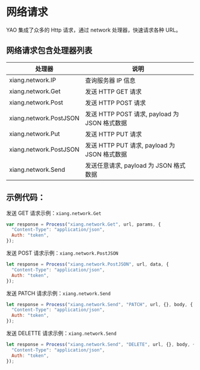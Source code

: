 # 网络请求

YAO 集成了众多的 Http 请求，通过 network 处理器，快速请求各种 URL。

## 网络请求包含处理器列表

| 处理器                 | 说明                                          |
| ---------------------- | --------------------------------------------- |
| xiang.network.IP       | 查询服务器 IP 信息                            |
| xiang.network.Get      | 发送 HTTP GET 请求                            |
| xiang.network.Post     | 发送 HTTP POST 请求                           |
| xiang.network.PostJSON | 发送 HTTP POST 请求, payload 为 JSON 格式数据 |
| xiang.network.Put      | 发送 HTTP PUT 请求                            |
| xiang.network.PostJSON | 发送 HTTP PUT 请求, payload 为 JSON 格式数据  |
| xiang.network.Send     | 发送任意请求, payload 为 JSON 格式数据        |

## 示例代码：

发送 GET 请求示例：`xiang.network.Get`

```javascript
var response = Process("xiang.network.Get", url, params, {
  "Content-Type": "application/json",
  Auth: "token",
});
```

发送 POST 请求示例：`xiang.network.PostJSON`

```javascript
let response = Process("xiang.network.PostJSON", url, data, {
  "Content-Type": "application/json",
  Auth: "token",
});
```

发送 PATCH 请求示例：`xiang.network.Send`

```javascript
let response = Process("xiang.network.Send", "PATCH", url, {}, body, {
  "Content-Type": "application/json",
  Auth: "token",
});
```

发送 DELETTE 请求示例：`xiang.network.Send`

```javascript
let response = Process("xiang.network.Send", "DELETE", url, {}, body, {
  "Content-Type": "application/json",
  Auth: "token",
});
```

<Div style={{ display: "flex", justifyContent: "space-between" }}>
  <Link type="prev" title="数据模型" link="参考手册/处理器/数据模型"></Link>
  <Link type="next" title="文件操作" link="参考手册/处理器/文件操作"></Link>
</Div>
